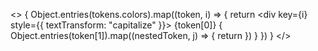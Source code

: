 
<Meta title="Design System/Colors" />

<>
  {
    Object.entries(tokens.colors).map((token, i) => {
      return <div key={i} style={{ textTransform: "capitalize" }}>
        <Heading>{token[0]}</Heading>
        <ColorPalette>
          {
            Object.entries(token[1]).map((nestedToken, j) => {
              return <ColorItem key={j}
                                title={nestedToken[0]}
                                subtitle=""
                                colors={Object.values(nestedToken[1])}
              />
            })
          }
        </ColorPalette>
      </div>
    })
  }
</>
